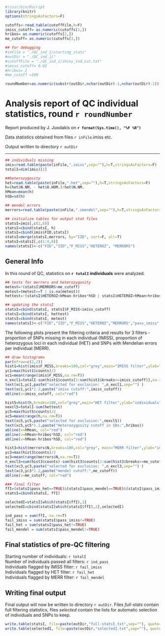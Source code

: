 ```r
#!/usr/bin/Rscript
library(knitr)
options(stringsAsFactors=F)

cutoffs<-read.table(cutoffFile,h=F)
imiss_cutoff= as.numeric(cutoffs[1,])
hribos= as.numeric(cutoffs[2,])
me_cutoff= as.numeric(cutoffs[3,])

## for debugging
#inFile = "./QC_ind_1/starting_stats"
#outDir = "./QC_ind_1/"
#cutoffFile = "./QC_ind_1/shiny_ind_cut.txt"
#imiss_cutoff= 0.02
#hribos= 2
#me_cutoff =100

roundNumber=as.numeric(substr(outDir,nchar(outDir)-1,nchar(outDir)-1))
```

Analysis report of QC individual statistics, round `r roundNumber`
========================================================

Report produced by J. Juodakis on **`r format(Sys.time(), "%F %R")`**

Data statistics obtained from files `r inFile`.imiss etc.

Output written to directory `r outDir`

------------------------------------------

```r
## individuals missing
imis=read.table(paste(inFile,".imiss",sep=""),h=T,stringsAsFactors=F)
totalI=dim(imis)[1]

##heterozygosity
het=read.table(paste(inFile,".het",sep=""),h=T,stringsAsFactors=F)
h=(het$N.NM. - het$O.HOM.)/het$N.NM.
hMean=mean(h)
hSD=sd(h)

## mendel errors
merrors=read.table(paste(inFile,".imendel",sep=""),h=T,stringsAsFactors=F)

## initialize tables for output stat files
statsI=imis[,c(2,6)]
statsI=cbind(statsI, h)
statsI=cbind(imis$FID,statsI)
statsI=merge(statsI,merrors, by="IID", sort=F, all=T)
statsI=statsI[,c(1:4,6)]
names(statsI)<-c("FID","IID","F_MISS","HETEROZ", "MERRORS")
```

## General Info

In this round of QC, statistics on **`r totalI` individuals** were analyzed.

```r
## tests for merrors and heterozygosity
metest=!(statsI$MERRORS>me_cutoff)
metest=(metest==T | is.na(metest))
hettest=!(statsI$HETEROZ<hMean-hribos*hSD | statsI$HETEROZ>hMean+hribos*hSD)

## updating the statsI
statsI=cbind(statsI, statsI$F_MISS<imiss_cutoff)
statsI=cbind(statsI, hettest)
statsI=cbind(statsI, metest)
names(statsI)<-c("FID","IID","F_MISS","HETEROZ","MERRORS","pass_imiss","pass_het","pass_mendel")
```

The following plots present the filtering criteria and results for 3 filters - proportion of SNPs missing in each individual (IMISS), proportion of heterozygous loci in each individual (HET) and SNPs with Mendelian errors per individual (MERR).

```r
## draw histograms
par(mfrow=c(2,2))
hist1=hist(imis$F_MISS,breaks=100,col="grey",main="IMISS filter",ylab="individuals",xlab="proportion of SNPs missing")
yc1=max(hist1$counts)/2
xc1=mean(range(imis$F_MISS,na.rm=T))
n_excl1=totalI-sum(hist1$counts[1:sum(hist1$breaks<=imiss_cutoff)],na.rm=T)
text(xc1,yc1,paste("selected for exclusion: ",n_excl1,sep="") )  
text(xc1,yc1*1.2,paste("imiss cutoff:",imiss_cutoff))
abline(v=imiss_cutoff, col="red")

hist5=hist(h,breaks=100,col="grey",main="HET filter",ylab="individuals",xlab="proportion of heterozygous loci")
nexcl5=totalI-sum(hettest)
yc5=max(hist5$counts)/2
xc5=mean(range(h,na.rm=T))
text(xc5,yc5,paste("selected for exclusion:",nexcl5))
text(xc5,yc5*1.2,paste("Heterozygosity cutoff in SDs:",hribos))
abline(v=hMean, col="red")
abline(v=hMean+hribos*hSD, col="red")
abline(v=hMean-hribos*hSD, col="red")

hist3=hist(merrors$N,breaks=100,col="grey", main="MERR filter",ylab="individuals",xlab="SNPs with errors in this individual")
yc3=max(hist3$counts)/2
xc3=mean(range(merrors$N,na.rm=T))
n_excl3=sum(hist3$counts)-sum(hist3$counts[1:sum(hist3$breaks<=me_cutoff)],na.rm=T)
text(xc3,yc3,paste("selected for exclusion: ",n_excl3,sep="") )  
text(xc3,yc3*1.2,paste("mendel cutoff:",me_cutoff))
abline(v=me_cutoff, col="red")
```

```r
### final filter
ffI=(statsI$pass_het==TRUE)&(statsI$pass_mendel==TRUE)&(statsI$pass_imiss==TRUE)
statsI=cbind(statsI, ffI)

selectedI=statsI[which(statsI$ffI),1]
selectedI=cbind(statsI[which(statsI$ffI),2],selectedI)

ind_pass = sum(ffI, na.rm=T)
fail_imiss = sum(statsI$pass_imiss!=TRUE)
fail_het = sum(statsI$pass_het!=TRUE)
fail_mendel = sum(statsI$pass_mendel!=TRUE)
```

## Final statistics of pre-QC filtering
Starting number of individuals: `r totalI`  
Number of individuals passed all filters: `r ind_pass`  
Individuals flagged by IMISS filter: `r fail_imiss`  
Individuals flagged by HET filter: `r fail_het`  
Individuals flagged by MERR filter: `r fail_mendel`  

## Writing final output
Final output will now be written to directory `r outDir`. Files *full-stats* contain full filtering statistics, files *selected* contain the lists for automatic selection of individuals and SNPs to keep.

```r
write.table(statsI, file=paste(outDir,"full-statsI.txt",sep=""), quote=F, sep="\t",row.names=F, col.names=T)
write.table(selectedI, file=paste(outDir,"selectedI.txt",sep=""), quote=F, sep="\t",row.names=F, col.names=F)
```